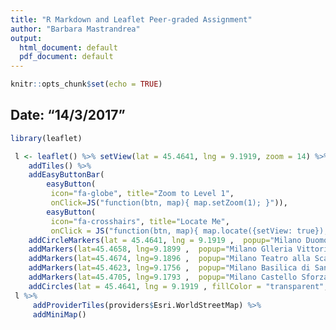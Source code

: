 ```yaml
---
title: "R Markdown and Leaflet Peer-graded Assignment"
author: "Barbara Mastrandrea"
output:
  html_document: default
  pdf_document: default
---
```


```r
knitr::opts_chunk$set(echo = TRUE)
```

## Date: "14/3/2017"

```r
library(leaflet)
```

```r
 l <- leaflet() %>% setView(lat = 45.4641, lng = 9.1919, zoom = 14) %>%
 	addTiles() %>%
	addEasyButtonBar(
   		easyButton(
   		 icon="fa-globe", title="Zoom to Level 1",
   		 onClick=JS("function(btn, map){ map.setZoom(1); }")),
   		easyButton(
	     icon="fa-crosshairs", title="Locate Me",
	     onClick = JS("function(btn, map){ map.locate({setView: true}); }"))) %>%
    addCircleMarkers(lat = 45.4641, lng = 9.1919 ,  popup="Milano Duomo di Milano") %>%
    addMarkers(lat=45.4658, lng=9.1899 ,  popup="Milano Glleria Vittorio Emanuele") %>%
    addMarkers(lat=45.4674, lng=9.1896 ,  popup="Milano Teatro alla Scala") %>%
    addMarkers(lat=45.4623, lng=9.1756 ,  popup="Milano Basilica di Sant'Ambrogio") %>%    
    addMarkers(lat=45.4705, lng=9.1793 ,  popup="Milano Castello Sforza") %>%
    addCircles(lat = 45.4641, lng = 9.1919 , fillColor = "transparent", radius=1700 )
 l %>%
     addProviderTiles(providers$Esri.WorldStreetMap) %>%
     addMiniMap()   
```
